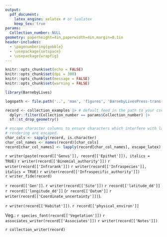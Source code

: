```yaml
---
output: 
  pdf_document:
    latex_engine: xelatex # or lualatex
    keep_tex: true
params:
  Collection_number: NULL
geometry: paperheight=4in,paperwidth=4in,margin=0.1in
header-includes:
  - \pagenumbering{gobble}
  - \usepackage{setspace}
  - \usepackage{wrapfig}
---
```


```r
knitr::opts_chunk$set(echo = FALSE)
knitr::opts_chunk$set(dpi = 300) 
knitr::opts_chunk$set(message = FALSE)
knitr::opts_chunk$set(warning = FALSE)
```

```r
library(BarnebyLives)
```

```r
logopath <- file.path('..', 'man', 'figures', 'BarnebyLivesPress-trans.png') # default change. 

record <- collection_examples |> # default feed in the path to your csv. 
  dplyr::filter(Collection_number == params$Collection_number) |>  
  sf::st_drop_geometry()

# escape character columns to ensure characters which interfere with latex
# rendering are escaped. 
char_cols <- sapply(record, is.character)
char_col_names <- names(record)[char_cols]
record[char_col_names] <- lapply(record[char_col_names], escape_latex)
```

\begin{center}
\textbf{\Large `r writer(record[['Project_name']])`}
\end{center}
\begin{flushright}
\uppercase{`r record[['Family']]`}
\end{flushright}

\begingroup
\large
`r writer(paste(record[['Genus']], record[['Epithet']]), italics = TRUE)` `r writer(record[['Binomial_authority']])` `r writer(record[['Infrarank']])` `r writer(record[['Infraspecies']], italics = TRUE)` `r writer(record[['Infraspecific_authority']])`  
\normalsize
`r writer_fide(record)`
\endgroup

\vspace*{\fill}

\begingroup
`r record[['Gen']]`. `r writer(record[['Site']])` `r record[['latitude_dd']]` `r record[['longitude_dd']]` (`r record[['Datum']]` `r writer(record[['Coordinate_uncertainty']])`).

`r writer(record[['Habitat']])`. `r record[['physical_environ']]` \par
Veg.: `r species_font(record[['Vegetation']])` `r associates_writer(record[['Associates']])`
`r writer(record[['Notes']])`  
\endgroup

\begin{wrapfigure}[5]{r}[0pt]{1in}
\vspace{-5.0ex} 
\includegraphics[width=0.5in,height=0.5in,keepaspectratio]{`r logopath`} 
\end{wrapfigure}

\vspace*{\fill}
\begingroup
`r collection_writer(record)`
\endgroup
